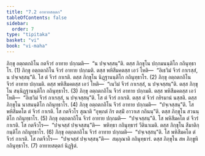 ```yaml
---
title: "7.2 อาทายสตฺตก"
tableOfContents: false
sidebar:
  order: 7
type: "tipitaka"
basket: "vi"
book: "vi-maha"
---
```



<DynamicBreadcrumb />

<Division number="311" book="vi-maha">

<Paragraph number="1397" book="vi-maha">
ภิกฺขุ อตฺถตกถิโน กตจีวรํ อาทาย ปกฺกมติ—  “น ปจฺเจสฺสนฺ”ติ. ตสฺส ภิกฺขุโน ปกฺกมนนฺติโก กถินุทฺธาโร. (1)
</Paragraph>

<Paragraph number="1398" book="vi-maha">
ภิกฺขุ อตฺถตกถิโน จีวรํ อาทาย ปกฺกมติ. ตสฺส พหิสีมคตสฺส เอวํ โหติ—  “อิเธวิมํ จีวรํ กาเรสฺสํ, น ปจฺเจสฺสนฺ”ติ. โส ตํ จีวรํ กาเรติ. ตสฺส ภิกฺขุโน นิฏฺฐานนฺติโก กถินุทฺธาโร. (2)
</Paragraph>

<Paragraph number="1399" book="vi-maha">
ภิกฺขุ อตฺถตกถิโน จีวรํ อาทาย ปกฺกมติ. ตสฺส พหิสีมคตสฺส เอวํ โหติ—  “เนวิมํ จีวรํ กาเรสฺสํ, น ปจฺเจสฺสนฺ”ติ. ตสฺส ภิกฺขุโน สนฺนิฏฺฐานนฺติโก กถินุทฺธาโร. (3)
</Paragraph>

<Paragraph number="1400" book="vi-maha">
ภิกฺขุ อตฺถตกถิโน จีวรํ อาทาย ปกฺกมติ. ตสฺส พหิสีมคตสฺส เอวํ โหติ—  “อิเธวิมํ จีวรํ กาเรสฺสํ, น ปจฺเจสฺสนฺ”ติ. โส ตํ จีวรํ กาเรติ. ตสฺส ตํ จีวรํ กยิรมานํ นสฺสติ. ตสฺส ภิกฺขุโน นาสนนฺติโก กถินุทฺธาโร. (4)
</Paragraph>

<Paragraph number="1401" book="vi-maha">
ภิกฺขุ อตฺถตกถิโน จีวรํ อาทาย ปกฺกมติ—  “ปจฺเจสฺสนฺ”ติ. โส พหิสีมคโต ตํ จีวรํ กาเรติ. โส กตจีวโร สุณาติ “อุพฺภตํ กิร ตสฺมิํ อาวาเส กถินนฺ”ติ. ตสฺส ภิกฺขุโน สวนนฺติโก กถินุทฺธาโร. (5)
</Paragraph>

<Paragraph number="1402" book="vi-maha">
ภิกฺขุ อตฺถตกถิโน จีวรํ อาทาย ปกฺกมติ—  “ปจฺเจสฺสนฺ”ติ. โส พหิสีมคโต ตํ จีวรํ กาเรติ. โส กตจีวโร—  “ปจฺเจสฺสํ ปจฺเจสฺสนฺ”ติ—  พหิทฺธา กถินุทฺธารํ วีตินาเมติ. ตสฺส ภิกฺขุโน สีมาติกฺกนฺติโก กถินุทฺธาโร. (6)
</Paragraph>

<Paragraph number="1403" book="vi-maha">
ภิกฺขุ อตฺถตกถิโน จีวรํ อาทาย ปกฺกมติ—  “ปจฺเจสฺสนฺ”ติ. โส พหิสีมคโต ตํ จีวรํ กาเรติ. โส กตจีวโร—  “ปจฺเจสฺสํ ปจฺเจสฺสนฺ”ติ—  สมฺภุณาติ กถินุทฺธารํ. ตสฺส ภิกฺขุโน สห ภิกฺขูหิ กถินุทฺธาโร. (7)

</Paragraph>
</Division>

<Paragraph number="1404" type="center" book="vi-maha">
อาทายสตฺตกํ นิฏฺฐิตํ.
</Paragraph>